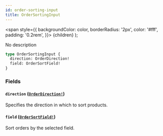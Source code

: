```yaml
---
id: order-sorting-input
title: OrderSortingInput
---
```


<span
style={{
      backgroundColor: color,
      borderRadius: '2px',
      color: '#fff',
      padding: '0.2rem',
    }}>
{children}
</span>
);

No description

```graphql
type OrderSortingInput {
  direction: OrderDirection!
  field: OrderSortField!
}
```

### Fields

#### `direction` ([`OrderDirection!`](/api-reference/enums/order-direction.mdx))

Specifies the direction in which to sort products.

#### `field` ([`OrderSortField!`](/api-reference/enums/order-sort-field.mdx))

Sort orders by the selected field.
